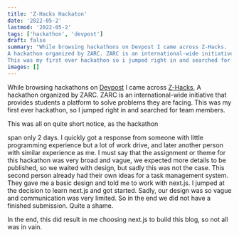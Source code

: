 ```yaml
---
title: 'Z-Hacks Hackaton'
date: '2022-05-2'
lastmod: '2022-05-2'
tags: ['hackathon', 'devpost']
draft: false
summary: "While browsing hackathons on Devpost I came across Z-Hacks.
A hackathon organized by ZARC. ZARC is an international-wide initiative that provides students a platform to solve problems they are facing.
This was my first ever hackathon so i jumped right in and searched for team members."
images: []
---
```


While browsing hackathons on [Devpost](https://devpost.com/) I came across [Z-Hacks](https://z-hacks-zarc.devpost.com/),
A hackathon organized by ZARC. ZARC is an international-wide initiative that provides students a platform to solve problems they are facing.
This was my first ever hackathon, so I jumped right in and searched for team members.

This was all on quite short notice, as the
hackathon

span only 2 days. I quickly got a response from someone with little programming experience but
a lot of work drive, and later another person with similar experience as me. I must say that the assignment or theme for this hackathon was
very broad and vague, we expected more details to be published, so we waited with design, but sadly this was not the case. This second person
already had their own ideas for a task management system. They gave me a basic design and told me to work with next.js. I
jumped at the decision to learn next.js and got started. Sadly, our design was so vague and communication was very limited.
So in the end we did not have a finished submission. Quite a shame.

In the end, this did result in me choosing next.js to build this blog, so not all was in vain.
